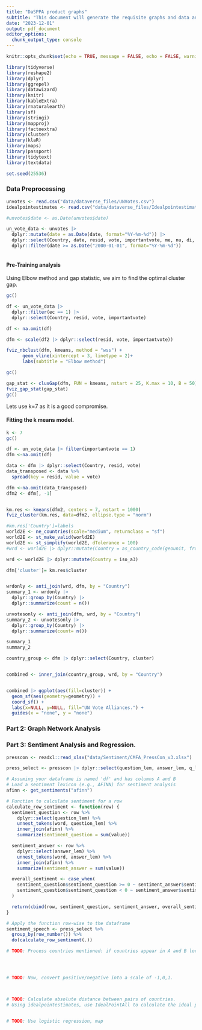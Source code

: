 ```yaml
---
title: "DaSPPA product graphs"
subtitle: "This document will generate the requisite graphs and data analysis"
date: "2023-12-01"
output: pdf_document
editor_options: 
  chunk_output_type: console
---
```


```r
knitr::opts_chunk$set(echo = TRUE, message = FALSE, echo = FALSE, warning = FALSE)
```


```r
library(tidyverse) 
library(reshape2)
library(dplyr)
library(ggrepel)
library(datawizard)
library(knitr) 
library(kableExtra)  
library(rnaturalearth)
library(sf)
library(stringi)
library(mapproj)
library(factoextra)
library(cluster)
library(klaR)
library(maps)
library(passport)
library(tidytext)
library(textdata)

set.seed(25536)
```

### Data Preprocessing
```r
unvotes <- read.csv("data/dataverse_files/UNVotes.csv")
idealpointestimates <- read.csv("data/dataverse_files/IdealpointestimatesAll_Jul2023.csv")

#unvotes$date <- as.Date(unvotes$date)

un_vote_data <- unvotes |>
  dplyr::mutate(date = as.Date(date, format="%Y-%m-%d")) |> 
  dplyr::select(Country, date, resid, vote, importantvote, me, nu, di, hr, co, ec) |>
  dplyr::filter(date >= as.Date("2000-01-01", format="%Y-%m-%d"))



```


#### Pre-Training analysis
Using Elbow method and gap statistic, we aim to find the optimal cluster gap.
```r
gc()

df <- un_vote_data |> 
  dplyr::filter(ec == 1) |> 
  dplyr::select(Country, resid, vote, importantvote)

df <- na.omit(df)

dfm <- scale(df2 |> dplyr::select(resid, vote, importantvote))

fviz_nbclust(dfm, kmeans, method = "wss") +
      geom_vline(xintercept = 3, linetype = 2)+
      labs(subtitle = "Elbow method")

gc()

gap_stat <- clusGap(dfm, FUN = kmeans, nstart = 25, K.max = 10, B = 50)
fviz_gap_stat(gap_stat)
gc()
```
Lets use k=7 as it is a good compromise.

#### Fitting the k means model.
```r
k <- 7
gc()

df <- un_vote_data |> filter(importantvote == 1)
dfm <-na.omit(df)

data <- dfm |> dplyr::select(Country, resid, vote)
data_transposed <- data %>%
  spread(key = resid, value = vote)

dfm <-na.omit(data_transposed)
dfm2 <- dfm[, -1]


km.res <- kmeans(dfm2, centers = 7, nstart = 1000) 
fviz_cluster(km.res, data=dfm2, ellipse.type = "norm")

#km.res['Country']=labels
world2E <- ne_countries(scale="medium", returnclass = "sf")
world2E <- st_make_valid(world2E)
world2E <- st_simplify(world2E, dTolerance = 100)
#wrd <- world2E |> dplyr::mutate(Country = as_country_code(geounit, from="en",to = "iso3c"))

wrd <- world2E |> dplyr::mutate(Country = iso_a3)

```

```r

dfm['cluster']= km.res$cluster


wrdonly <- anti_join(wrd, dfm, by = "Country")
summary_1 <- wrdonly |> 
  dplyr::group_by(Country) |> 
  dplyr::summarize(count = n()) 

unvotesonly <- anti_join(dfm, wrd, by = "Country")
summary_2 <- unvotesonly |> 
  dplyr::group_by(Country) |> 
  dplyr::summarize(count= n()) 

summary_1
summary_2

country_group <- dfm |> dplyr::select(Country, cluster)


combined <- inner_join(country_group, wrd, by = "Country")


combined |> ggplot(aes(fill=cluster)) +
  geom_sf(aes(geometry=geometry)) +
  coord_sf() +
  labs(x=NULL, y=NULL, fill="UN Vote Alliances.") +
  guides(x = "none", y = "none") 

```


### Part 2: Graph Network Analysis



### Part 3: Sentiment Analysis and Regression.
```r
presscon <- readxl::read_xlsx("data/Sentiment/CMFA_PressCon_v3.xlsx")

press_select <- presscon |> dplyr::select(question_lem, answer_lem, q_loc, a_loc)

```




```r
# Assuming your dataframe is named 'df' and has columns A and B
# Load a sentiment lexicon (e.g., AFINN) for sentiment analysis
afinn <- get_sentiments("afinn")

# Function to calculate sentiment for a row
calculate_row_sentiment <- function(row) {
  sentiment_question <- row %>%
    dplyr::select(question_lem) %>%
    unnest_tokens(word, question_lem) %>%
    inner_join(afinn) %>%
    summarize(sentiment_question = sum(value))

  sentiment_answer <- row %>%
    dplyr::select(answer_lem) %>%
    unnest_tokens(word, answer_lem) %>%
    inner_join(afinn) %>%
    summarize(sentiment_answer = sum(value))

  overall_sentiment <- case_when(
    sentiment_question$sentiment_question >= 0 ~ sentiment_answer$sentiment_answer,
    sentiment_question$sentiment_question < 0 ~ sentiment_answer$sentiment_answer
  )

  return(cbind(row, sentiment_question, sentiment_answer, overall_sentiment))
}

# Apply the function row-wise to the dataframe
sentiment_speech <- press_select %>%
  group_by(row_number()) %>%
  do(calculate_row_sentiment(.))
```


```r
# TODO: Process countries mentioned: if countries appear in A and B locations




# TODO: Now, convert positive/negative into a scale of -1,0,1.




```


```r
# TODO: Calculate absolute distance between pairs of countries.
# Using idealpointestimates, use IdealPointAll to calculate the ideal point difference (absolute value) for every pair of countries.


# TODO: Use logistic regression, map 


```























